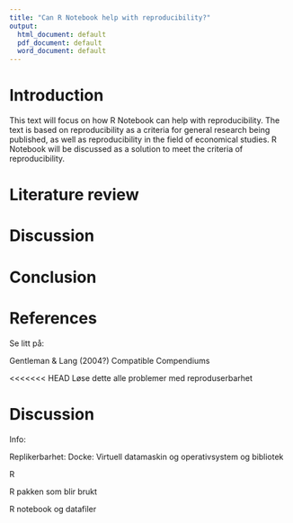 ```yaml
---
title: "Can R Notebook help with reproducibility?"
output:
  html_document: default
  pdf_document: default
  word_document: default
---
```


# Introduction

This text will focus on how R Notebook can help with reproducibility. The text is based on reproducibility as a criteria for general research being published, as well as reproducibility in the field of economical studies. R Notebook will be discussed as a solution to meet the criteria of reproducibility.

# Literature review

# Discussion

# Conclusion

# References

Se litt på:

Gentleman & Lang (2004?) Compatible Compendiums

<<<<<<< HEAD
Løse dette alle problemer med reproduserbarhet

# Discussion

Info:

Replikerbarhet: Docke: Virtuell datamaskin og operativsystem og bibliotek

R

R pakken som blir brukt

R notebook og datafiler
